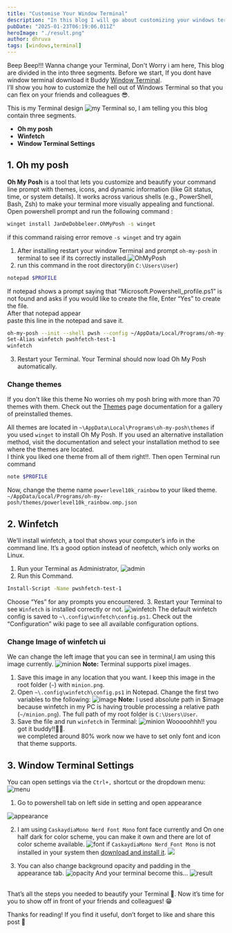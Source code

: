 ```yaml
---
title: "Customise Your Window Terminal"
description: "In this blog I will go about customizing your windows terminal to look cool, you can impress your friends."
pubDate: "2025-01-23T06:19:06.011Z"
heroImage: "./result.png"
author: dhruva
tags: [windows,terminal]
---
```

Beep Beep!!! Wanna change your Terminal, Don't Worry i am here, This blog are divided in the into three segments. Before we start, If you dont have window terminal download it Buddy [Window Terminal](https://www.microsoft.com/en-us/p/windows-terminal/9n0dx20hk701).<br />
I’ll show you how to customize the hell out of Windows Terminal so that you can flex on your friends and colleagues 😎.<br />

This is my Terminal design
![my Terminal](./terminal2.png)
so, I am telling you this blog contain three segments.
- **Oh my posh**
- **Winfetch**
- **Window Terminal Settings**
## 1. Oh my posh

**Oh My Posh** is a tool that lets you customize and beautify your command line prompt with themes, icons, and dynamic information (like Git status, time, or system details). It works across various shells (e.g., PowerShell, Bash, Zsh) to make your terminal more visually appealing and functional.<br />
Open powershell prompt and run the following command :
```bash
winget install JanDeDobbeleer.OhMyPosh -s winget
```
if this command raising error remove `-s winget` and try again
1. After installing restart your window Terminal and prompt `oh-my-posh` in terminal to see if its correctly installed.![OhMyPosh](./oh-my-posh.png)
2. run this command in the root directory(in `C:\Users\User`)
```bash 
notepad $PROFILE
```
If notepad shows a prompt saying that “Microsoft.Powershell_profile.ps1” is not found and asks if you would like to create the file, Enter “Yes” to create the file.<br/>
After that notepad appear<br/>
paste this line in the notepad and save it.
```bash
oh-my-posh --init --shell pwsh --config ~/AppData/Local/Programs/oh-my-posh/themes/powerlevel10k_rainbow.omp.json | Invoke-Expression
Set-Alias winfetch pwshfetch-test-1
winfetch
```
3. Restart your Terminal. Your Terminal should now load Oh My Posh automatically.

### Change themes
If you don't like this theme No worries oh my posh bring with more than 70 themes with them. Check out the [Themes](https://ohmyposh.dev/docs/themes) page documentation for a gallery of preinstalled themes. <br/>

All themes are located in `~\AppData\Local\Programs\oh-my-posh\themes` if you used `winget` to install Oh My Posh. If you used an alternative installation method, visit the documentation and select your installation method to see where the themes are located.
<br/>
I think you liked one theme from all of them right!!. Then open Terminal run command
```bash
note $PROFILE
```
Now, change the theme name `powerlevel10k_rainbow` to your liked theme.
`~/AppData/Local/Programs/oh-my-posh/themes/powerlevel10k_rainbow.omp.json`

## 2. Winfetch
We’ll install winfetch, a tool that shows your computer’s info in the command line. It’s a good option instead of neofetch, which only works on Linux.

1. Run your Terminal as Administrator,
![admin](./runAsAdmin.png)
2. Run this Command.
```bash
Install-Script -Name pwshfetch-test-1
```
Choose “Yes” for any prompts you encountered.
3. Restart your Terminal to see `Winfetch` is installed correctly or not.
![winfetch](./winfetchDefaultUi.png)
The default winfetch config is saved to `~\.config\winfetch\config.ps1`. Check out the “Configuration” wiki page to see all available configuration options.

### Change Image of winfetch ui
We can change the left image that you can see in terminal,I am using this image currently.
![minion](./minion.png)
**Note:** Terminal supports pixel images.
1. Save this image in any location that you want. I keep this image in the root folder (`~`) with `minion.png`.
2. Open `~\.config\winfetch\config.ps1` in Notepad. Change the first two variables to the following:
![image](./image.png)
**Note:** I used absolute path in $image because winfetch in my PC is having trouble processing a relative path (`~/minion.png`). The full path of my root folder is `C:\Users\User`.
3. Save the file and run `winfetch` in Terminal:
![minion](./terminal2.png)
Wooooohhh!! you got it buddy!!🎉🎉.<br/>
we completed around 80% work now we have to set only font and icon that theme supports.

## 3. Window Terminal Settings
You can open settings via the `Ctrl+,` shortcut or the dropdown menu:
![menu](./menu.png)
1. Go to powershell tab on left side in setting and open appearance

![appearance](./appearance.png)

2. I am using `CaskaydiaMono Nerd Font Mono` font face currently and On one half dark for color scheme, you can make it own and there are lot of color scheme available.
![font](./font.png)
if `CaskaydiaMono Nerd Font Mono` is not installed in your system then [download and install it](https://www.nerdfonts.com/font-downloads). ![](./install.png)

4. You can also change background opacity and padding in the appearance tab.
![opacity](./opacity.png)
And your terminal become this...
![result](./result.png)
<br/>
That’s all the steps you needed to beautify your Terminal 🌈. Now it’s time for you to show off in front of your friends and colleagues! 😁<br/>

Thanks for reading! If you find it useful, don’t forget to like and share this post 🙌

